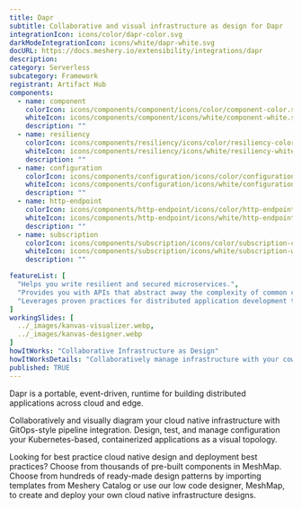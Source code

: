 ```yaml
---
title: Dapr
subtitle: Collaborative and visual infrastructure as design for Dapr
integrationIcon: icons/color/dapr-color.svg
darkModeIntegrationIcon: icons/white/dapr-white.svg
docURL: https://docs.meshery.io/extensibility/integrations/dapr
description: 
category: Serverless
subcategory: Framework
registrant: Artifact Hub
components:
  - name: component
    colorIcon: icons/components/component/icons/color/component-color.svg
    whiteIcon: icons/components/component/icons/white/component-white.svg
    description: ""
  - name: resiliency
    colorIcon: icons/components/resiliency/icons/color/resiliency-color.svg
    whiteIcon: icons/components/resiliency/icons/white/resiliency-white.svg
    description: ""
  - name: configuration
    colorIcon: icons/components/configuration/icons/color/configuration-color.svg
    whiteIcon: icons/components/configuration/icons/white/configuration-white.svg
    description: ""
  - name: http-endpoint
    colorIcon: icons/components/http-endpoint/icons/color/http-endpoint-color.svg
    whiteIcon: icons/components/http-endpoint/icons/white/http-endpoint-white.svg
    description: ""
  - name: subscription
    colorIcon: icons/components/subscription/icons/color/subscription-color.svg
    whiteIcon: icons/components/subscription/icons/white/subscription-white.svg
    description: ""

featureList: [
  "Helps you write resilient and secured microservices.",
  "Provides you with APIs that abstract away the complexity of common challenges developers encounter regularly when building distributed applications.",
  "Leverages proven practices for distributed application development that enable you to build resilient, secured systems."
]
workingSlides: [
  ../_images/kanvas-visualizer.webp,
  ../_images/kanvas-designer.webp
]
howItWorks: "Collaborative Infrastructure as Design"
howItWorksDetails: "Collaboratively manage infrastructure with your coworkers synchronously sharing the same designs."
published: TRUE
---
```

<p>
Dapr is a portable, event-driven, runtime for building distributed applications across cloud and edge.
</p>
<p>
    Collaboratively and visually diagram your cloud native infrastructure with GitOps-style pipeline integration. Design, test, and manage configuration your Kubernetes-based, containerized applications as a visual topology.
</p>
<p>
    Looking for best practice cloud native design and deployment best practices? Choose from thousands of pre-built components in MeshMap. Choose from hundreds of ready-made design patterns by importing templates from Meshery Catalog or use our low code designer, MeshMap, to create and deploy your own cloud native infrastructure designs.
</p>

